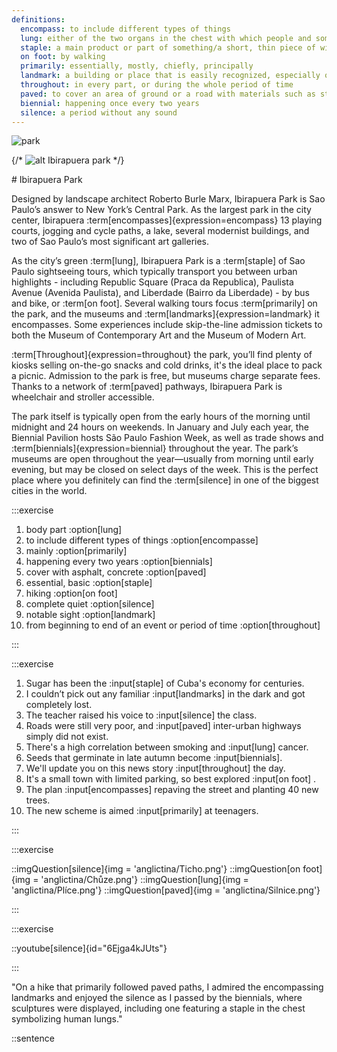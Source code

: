 ```yaml
---
definitions:
  encompass: to include different types of things
  lung: either of the two organs in the chest with which people and some animals breathe
  staple: a main product or part of something/a short, thin piece of wire used to fasten sheets of paper together
  on foot: by walking
  primarily: essentially, mostly, chiefly, principally
  landmark: a building or place that is easily recognized, especially one that you can use to judge where you are
  throughout: in every part, or during the whole period of time
  paved: to cover an area of ground or a road with materials such as stone, concrete, or bricks that will form a hard, level surface
  biennial: happening once every two years
  silence: a period without any sound
---
```



<Introduction></Introduction>

<img className="mx-auto rounded-md" src="/article/eng.jpg" alt="park"/>


{/* ![alt Ibirapuera park](/article/eng.jpg) */}

<article className="shadow-md relative bg-white mx-auto w-9/12 px-5 py-8  mt-[-150px] rounded-md">
# Ibirapuera Park

Designed by landscape architect Roberto Burle Marx, Ibirapuera Park is
Sao Paulo’s answer to New York’s Central Park. As the largest park in
the city center, Ibirapuera :term[encompasses]{expression=encompass}
13 playing courts, jogging and cycle paths, a lake, several modernist
buildings, and two of Sao Paulo’s most significant art galleries.

As the city’s green :term[lung], Ibirapuera
Park is a :term[staple] of
Sao Paulo sightseeing tours, which typically transport you between urban
highlights - including Republic Square (Praca da Republica), Paulista
Avenue (Avenida Paulista), and Liberdade (Bairro da Liberdade) - by bus
and bike, or :term[on foot]. Several walking tours focus
:term[primarily] on the park, and the museums and
:term[landmarks]{expression=landmark} it encompasses. Some experiences include skip-the-line admission tickets to
both the Museum of Contemporary Art and the Museum of Modern Art.

:term[Throughout]{expression=throughout} the park,
you’ll find plenty of kiosks selling on-the-go snacks and cold drinks,
it's the ideal place to pack a picnic. Admission to the park is free,
but museums charge separate fees. Thanks to a network of
:term[paved] pathways, Ibirapuera Park is wheelchair and stroller accessible.

The park itself is typically open from the early hours of the morning until midnight and 24 hours on weekends. In January and July each year, the Biennial Pavilion hosts São Paulo Fashion Week, as well as trade shows and :term[biennials]{expression=biennial} throughout the year. The park’s museums are open throughout the year—usually from morning until early evening, but may be closed on select days of the week. This is the perfect place where you definitely can find the :term[silence] in one of the biggest cities in the world.
</article>

<Task1></Task1>

:::exercise

1. body part :option[lung]
1. to include different types of things :option[encompasse]
1. mainly :option[primarily]
1. happening every two years :option[biennials]
1. cover with asphalt, concrete :option[paved]
1. essential, basic :option[staple]
1. hiking :option[on foot]
1. complete quiet :option[silence]
1. notable sight :option[landmark]
1. from beginning to end of an event or period of time :option[throughout]

:::

<Task2></Task2>

:::exercise

1. Sugar has been the :input[staple] of Cuba's economy for centuries.
1. I couldn’t pick out any familiar :input[landmarks] in the dark and got completely lost.
1. The teacher raised his voice to :input[silence] the class.
1. Roads were still very poor, and :input[paved] inter-urban highways simply did not exist.
1. There's a high correlation between smoking and :input[lung] cancer.
1. Seeds that germinate in late autumn become :input[biennials].
1. We'll update you on this news story :input[throughout] the day.
1. It's a small town with limited parking, so best explored :input[on foot] .
1. The plan :input[encompasses] repaving the street and planting 40 new trees.
1. The new scheme is aimed :input[primarily] at teenagers.

:::

<Task3></Task3>

:::exercise

<Cviceni>
  ::imgQuestion[silence]{img = 'anglictina/Ticho.png'}
  ::imgQuestion[on foot]{img = 'anglictina/Chůze.png'}
  ::imgQuestion[lung]{img = 'anglictina/Plíce.png'}
  ::imgQuestion[paved]{img = 'anglictina/Silnice.png'}
</Cviceni>

:::

<Task4></Task4>

:::exercise

::youtube[silence]{id="6Ejga4kJUts"}

:::

<Task5></Task5>

"On a hike that primarily followed paved paths, I admired the encompassing landmarks and enjoyed the silence as I passed by the biennials, where sculptures were displayed, including one featuring a staple in the chest symbolizing human lungs."

::sentence
